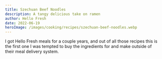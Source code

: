 ```yaml
---
title: Szechuan Beef Noodles
description: A tangy delicious take on ramen
author: Hello Fresh
date: 2022-06-19
heroImage: /images/cooking/recipes/szechuan-beef-noodles.webp
---
```



I got Hello Fresh meals for a couple years, and out of all those recipes this is the first one I was tempted to buy the ingredients for and make outside of their meal delivery system.

<RecipeIngredients client:load />
<RecipeInstructions />
